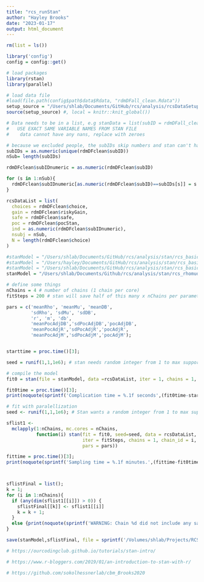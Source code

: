 ```yaml
---
title: "rcs_runStan"
author: "Hayley Brooks"
date: "2023-01-17"
output: html_document
---
```


```r
rm(list = ls())

library('config')
config = config::get()

# load packages
library(rstan)
library(parallel)

# load data file
#load(file.path(config$path$data$Rdata, "rdmDFall_clean.Rdata"))
setup_source = "/Users/shlab/Documents/GitHub/rcs/analysis/rcsDataSetup.R" # run our set up script (which loads all the data)
source(setup_source) #, local = knitr::knit_global())

```

```r

# Data needs to be in a list, e.g stanData = list(subID = rdmDFall_clean$subID, etc)
#   USE EXACT SAME VARIABLE NAMES FROM STAN FILE
#    data cannot have any nans, replace with zeroes

# because we excluded people, the subIDs skip numbers and stan can't handle this so we need to change the subIDs to be linearly
subIDs = as.numeric(unique(rdmDFclean$subID))
nSub= length(subIDs)

rdmDFclean$subIDnumeric = as.numeric(rdmDFclean$subID)

for (s in 1:nSub){
  rdmDFclean$subIDnumeric[as.numeric(rdmDFclean$subID)==subIDs[s]] = s
}

rcsDataList = list(
  choices = rdmDFclean$choice,
  gain = rdmDFclean$riskyGain,
  safe = rdmDFclean$safe,
  poc = rdmDFclean$pocStan,
  ind = as.numeric(rdmDFclean$subIDnumeric),
  nsubj = nSub,
  N = length(rdmDFclean$choice)
)


```


```r
#stanModel = "/Users/shlab/Documents/GitHub/rcs/analysis/stan/rcs_basic0_rhomu.stan"
#stanModel = "/Users/hayley/Documents/GitHub/rcs/analysis/stan/rcs_basic0_rhomu.stan"
#stanModel = "/Users/shlab/Documents/GitHub/rcs/analysis/stan/rcs_basic0_rhomudb.stan"
stanModel = "/Users/shlab/Documents/Github/rcs/analysis/stan/rcs_rhomudb_pocadj.stan"
```

```r

# define some things
nChains = 4 # number of chains (1 chain per core)
fitSteps = 200 # stan will save half of this many x nChains per parameter (for bigger samples, do 10,000 - for testing do 200)

pars = c('meanRho', 'meanMu', 'meanDB',
         'sdRho', 'sdMu', 'sdDB',
         'r', 'm', 'db',
         'meanPocAdjDB','sdPocAdjDB','pocAdjDB',
         'meanPocAdjR','sdPocAdjR','pocAdjR',
         'meanPocAdjM','sdPocAdjM','pocAdjM');


starttime = proc.time()[3];

seed = runif(1,1,1e6); # stan needs random integer from 1 to max supportable

# compile the model
fit0 = stan(file = stanModel, data =rcsDataList, iter = 1, chains = 1, pars=pars); # this initializes or sets up the model

fit0time = proc.time()[3];
print(noquote(sprintf('Complication time = %.1f seconds',(fit0time-starttime))));

# fit with paralellization
seed <- runif(1,1,1e6); # Stan wants a random integer from 1 to max supportable

sflist1 <-
  mclapply(1:nChains, mc.cores = nChains,
           function(i) stan(fit = fit0, seed=seed, data = rcsDataList,
                            iter = fitSteps, chains = 1, chain_id = i,
                            pars = pars))

fittime = proc.time()[3];
print(noquote(sprintf('Sampling time = %.1f minutes.',(fittime-fit0time)/60)))



sflistFinal = list();
k = 1;
for (i in 1:nChains){
  if (any(dim(sflist1[[i]]) > 0)) {
    sflistFinal[[k]] <- sflist1[[i]]
    k = k + 1;
  }
  else {print(noquote(sprintf('WARNING: Chain %d did not include any samples.',i)))}
}

save(stanModel,sflistFinal, file = sprintf('/Volumes/shlab/Projects/RCS/data/Rdata/stanModelOutput/rcs_rhoMuDB_%s.Rdata',format(Sys.Date(), format="%Y%m%d")))

```




```r
# https://ourcodingclub.github.io/tutorials/stan-intro/

# https://www.r-bloggers.com/2019/01/an-introduction-to-stan-with-r/

# https://github.com/sokolhessnerlab/cbm_Brooks2020
```

